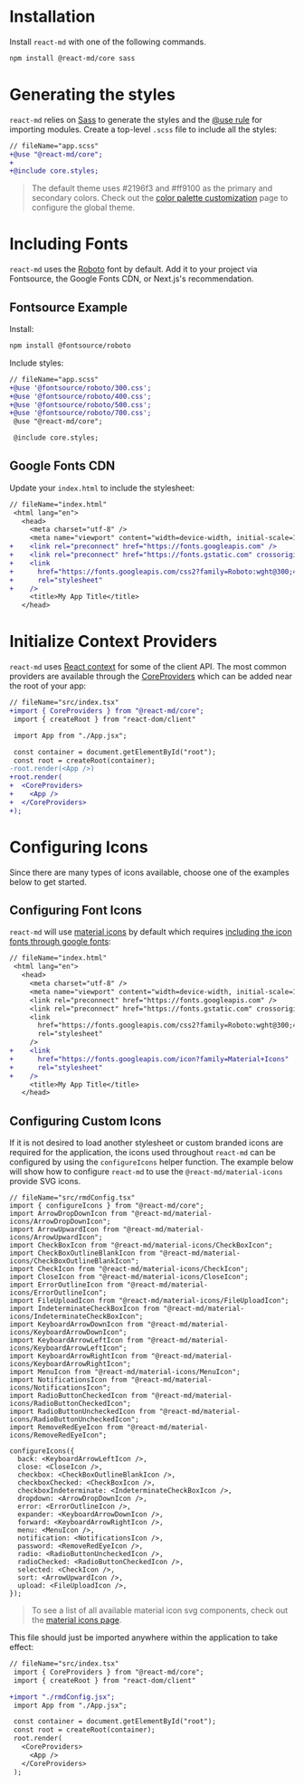 # Installation

Install `react-md` with one of the following commands.

```sh npm
npm install @react-md/core sass
```

# Generating the styles

`react-md` relies on [Sass] to generate the styles and the [@use rule] for
importing modules. Create a top-level `.scss` file to include all the styles:

```diff
// fileName="app.scss"
+@use "@react-md/core";
+
+@include core.styles;
```

> The default theme uses #2196f3 and #ff9100 as the primary and secondary
> colors. Check out the [color palette customization] page to configure the
> global theme.

# Including Fonts

`react-md` uses the [Roboto] font by default. Add it to your project via
Fontsource, the Google Fonts CDN, or Next.js's recommendation.

## Fontsource Example

Install:

```sh npm
npm install @fontsource/roboto
```

Include styles:

```diff
// fileName="app.scss"
+@use '@fontsource/roboto/300.css';
+@use '@fontsource/roboto/400.css';
+@use '@fontsource/roboto/500.css';
+@use '@fontsource/roboto/700.css';
 @use "@react-md/core";

 @include core.styles;
```

## Google Fonts CDN

Update your `index.html` to include the stylesheet:

```diff
// fileName="index.html"
 <html lang="en">
   <head>
     <meta charset="utf-8" />
     <meta name="viewport" content="width=device-width, initial-scale=1" />
+    <link rel="preconnect" href="https://fonts.googleapis.com" />
+    <link rel="preconnect" href="https://fonts.gstatic.com" crossorigin />
+    <link
+      href="https://fonts.googleapis.com/css2?family=Roboto:wght@300;400;500;700&display=swap"
+      rel="stylesheet"
+    />
     <title>My App Title</title>
   </head>
```

# Initialize Context Providers

`react-md` uses [React context] for some of the client API. The most common
providers are available through the [CoreProviders] which can be added near the
root of your app:

```diff
// fileName="src/index.tsx"
+import { CoreProviders } from "@react-md/core";
 import { createRoot } from "react-dom/client"

 import App from "./App.jsx";

 const container = document.getElementById("root");
 const root = createRoot(container);
-root.render(<App />)
+root.render(
+  <CoreProviders>
+    <App />
+  </CoreProviders>
+);
```

# Configuring Icons

Since there are many types of icons available, choose one of the examples below
to get started.

## Configuring Font Icons

`react-md` will use [material icons] by default which requires [including the
icon fonts through google fonts]:

```diff
// fileName="index.html"
 <html lang="en">
   <head>
     <meta charset="utf-8" />
     <meta name="viewport" content="width=device-width, initial-scale=1" />
     <link rel="preconnect" href="https://fonts.googleapis.com" />
     <link rel="preconnect" href="https://fonts.gstatic.com" crossorigin />
     <link
       href="https://fonts.googleapis.com/css2?family=Roboto:wght@300;400;500;700&display=swap"
       rel="stylesheet"
     />
+    <link
+      href="https://fonts.googleapis.com/icon?family=Material+Icons"
+      rel="stylesheet"
+    />
     <title>My App Title</title>
   </head>
```

## Configuring Custom Icons

If it is not desired to load another stylesheet or custom branded icons are
required for the application, the icons used throughout `react-md` can be
configured by using the `configureIcons` helper function. The example below
will show how to configure `react-md` to use the `@react-md/material-icons`
provide SVG icons.

```tsx
// fileName="src/rmdConfig.tsx"
import { configureIcons } from "@react-md/core";
import ArrowDropDownIcon from "@react-md/material-icons/ArrowDropDownIcon";
import ArrowUpwardIcon from "@react-md/material-icons/ArrowUpwardIcon";
import CheckBoxIcon from "@react-md/material-icons/CheckBoxIcon";
import CheckBoxOutlineBlankIcon from "@react-md/material-icons/CheckBoxOutlineBlankIcon";
import CheckIcon from "@react-md/material-icons/CheckIcon";
import CloseIcon from "@react-md/material-icons/CloseIcon";
import ErrorOutlineIcon from "@react-md/material-icons/ErrorOutlineIcon";
import FileUploadIcon from "@react-md/material-icons/FileUploadIcon";
import IndeterminateCheckBoxIcon from "@react-md/material-icons/IndeterminateCheckBoxIcon";
import KeyboardArrowDownIcon from "@react-md/material-icons/KeyboardArrowDownIcon";
import KeyboardArrowLeftIcon from "@react-md/material-icons/KeyboardArrowLeftIcon";
import KeyboardArrowRightIcon from "@react-md/material-icons/KeyboardArrowRightIcon";
import MenuIcon from "@react-md/material-icons/MenuIcon";
import NotificationsIcon from "@react-md/material-icons/NotificationsIcon";
import RadioButtonCheckedIcon from "@react-md/material-icons/RadioButtonCheckedIcon";
import RadioButtonUncheckedIcon from "@react-md/material-icons/RadioButtonUncheckedIcon";
import RemoveRedEyeIcon from "@react-md/material-icons/RemoveRedEyeIcon";

configureIcons({
  back: <KeyboardArrowLeftIcon />,
  close: <CloseIcon />,
  checkbox: <CheckBoxOutlineBlankIcon />,
  checkboxChecked: <CheckBoxIcon />,
  checkboxIndeterminate: <IndeterminateCheckBoxIcon />,
  dropdown: <ArrowDropDownIcon />,
  error: <ErrorOutlineIcon />,
  expander: <KeyboardArrowDownIcon />,
  forward: <KeyboardArrowRightIcon />,
  menu: <MenuIcon />,
  notification: <NotificationsIcon />,
  password: <RemoveRedEyeIcon />,
  radio: <RadioButtonUncheckedIcon />,
  radioChecked: <RadioButtonCheckedIcon />,
  selected: <CheckIcon />,
  sort: <ArrowUpwardIcon />,
  upload: <FileUploadIcon />,
});
```

> To see a list of all available material icon svg components, check out the [material icons page].

This file should just be imported anywhere within the application to take effect:

```diff
// fileName="src/index.tsx"
 import { CoreProviders } from "@react-md/core";
 import { createRoot } from "react-dom/client"

+import "./rmdConfig.jsx";
 import App from "./App.jsx";

 const container = document.getElementById("root");
 const root = createRoot(container);
 root.render(
   <CoreProviders>
     <App />
   </CoreProviders>
 );
```

[sass]: https://sass-lang.com/
[@use rule]: https://sass-lang.com/blog/the-module-system-is-launched/
[roboto]: https://fonts.google.com/specimen/Roboto
[react context]: https://react.dev/reference/react/createContext
[material icons]: https://fonts.google.com/icons?icon.set=Material+Icons
[including the icon fonts through google fonts]: https://developers.google.com/fonts/docs/material_icons#setup_method_1_using_via_google_fonts
[coreproviders]: /components/core-providers
[material icons page]: /components/material-icons-and-symbols
[color palette customization]: /customization/color-palette
